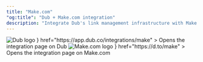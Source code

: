 ```yaml
---
title: "Make.com"
"og:title": "Dub + Make.com integration"
description: "Integrate Dub's link management infrastructure with Make.com."
---
```


<CardGroup cols={2}>
  <Card
    title="View on Dub"
    icon={
      <div className="h-8 w-8">
        <img
          src="https://assets.dub.co/logo.png"
          alt="Dub logo"
          className="h-full w-full"
        />
      </div>
    }
    href="https://app.dub.co/integrations/make"
  >
    Opens the integration page on Dub
  </Card>
  <Card
    title="View on Make.com"
    icon={
      <div className="h-8 w-8">
        <img
          src="https://dubassets.com/integrations/clzlmyxup0001jeqyaka3dvdd_GSp2tii"
          alt="Make.com logo"
          className="h-full w-full rounded-full"
        />
      </div>
    }
    href="https://d.to/make"
  >
    Opens the integration page on Make.com
  </Card>
</CardGroup>
